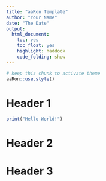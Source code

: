 ```yaml
---
title: "aaRon Template"
author: "Your Name"
date: "The Date"
output:
  html_document: 
    toc: yes
    toc_float: yes
    highlight: haddock
    code_folding: show
---
```


```r
# keep this chunk to activate theme
aaRon::use.style()
```

# Header 1

```r
print("Hello World!")
```

# Header 2

# Header 3
